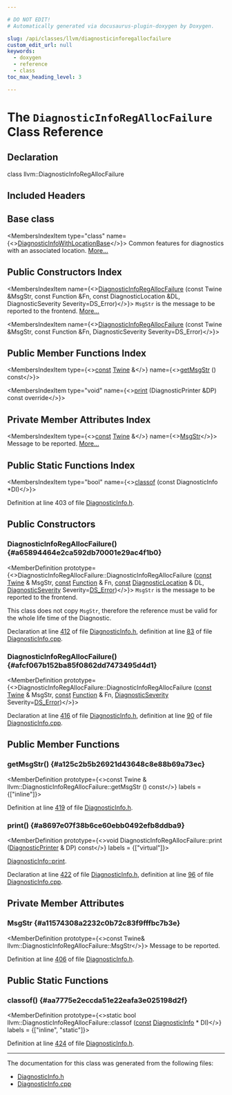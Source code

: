 ```yaml
---

# DO NOT EDIT!
# Automatically generated via docusaurus-plugin-doxygen by Doxygen.

slug: /api/classes/llvm/diagnosticinforegallocfailure
custom_edit_url: null
keywords:
  - doxygen
  - reference
  - class
toc_max_heading_level: 3

---
```





# The `DiagnosticInfoRegAllocFailure` Class Reference

<DoxygenPage pluginConfig={pluginConfig}>



## Declaration

<CodeBlock>class llvm::DiagnosticInfoRegAllocFailure</CodeBlock>

## Included Headers

<IncludesList>
<IncludesListItem
  filePath="llvm/IR/DiagnosticInfo.h"
  permalink="/docs/api/files/include/include/llvm/include/llvm/ir/diagnosticinfo-h"
  isLocal="true" />
</IncludesList>

## Base class

<MembersIndex>

<MembersIndexItem
  type="class"
  name={<><a href="/docs/api/classes/llvm/diagnosticinfowithlocationbase">DiagnosticInfoWithLocationBase</a></>}>
Common features for diagnostics with an associated location. <a href="/docs/api/classes/llvm/diagnosticinfowithlocationbase/#details">More...</a>
</MembersIndexItem>

</MembersIndex>

## Public Constructors Index

<MembersIndex>

<MembersIndexItem
  name={<><a href="#a65894464e2ca592db70001e29ac4f1b0">DiagnosticInfoRegAllocFailure</a> (const Twine &amp;MsgStr, const Function &amp;Fn, const DiagnosticLocation &amp;DL, DiagnosticSeverity Severity=DS&#95;Error)</>}>
<code>MsgStr</code> is the message to be reported to the frontend. <a href="#a65894464e2ca592db70001e29ac4f1b0">More...</a>
</MembersIndexItem>

<MembersIndexItem
  name={<><a href="#afcf067b152ba85f0862dd7473495d4d1">DiagnosticInfoRegAllocFailure</a> (const Twine &amp;MsgStr, const Function &amp;Fn, DiagnosticSeverity Severity=DS&#95;Error)</>}>
</MembersIndexItem>

</MembersIndex>

## Public Member Functions Index

<MembersIndex>

<MembersIndexItem
  type={<><a href="/docs/api/files/lib/lib/target/lib/target/aarch64/aarch64promoteconstant-cpp/#a90f8350fecae261c25be85d38b451bff">const</a> <a href="/docs/api/classes/llvm/twine">Twine</a> &amp;</>}
  name={<><a href="#a125c2b5b26921d43648c8e88b69a73ec">getMsgStr</a> () const</>}>
</MembersIndexItem>

<MembersIndexItem
  type="void"
  name={<><a href="#a8697e07f38b6ce60ebb0492efb8ddba9">print</a> (DiagnosticPrinter &amp;DP) const override</>}>
</MembersIndexItem>

</MembersIndex>

## Private Member Attributes Index

<MembersIndex>

<MembersIndexItem
  type={<><a href="/docs/api/files/lib/lib/target/lib/target/aarch64/aarch64promoteconstant-cpp/#a90f8350fecae261c25be85d38b451bff">const</a> <a href="/docs/api/classes/llvm/twine">Twine</a> &amp;</>}
  name={<><a href="#a11574308a2232c0b72c83f9fffbc7b3e">MsgStr</a></>}>
Message to be reported. <a href="#a11574308a2232c0b72c83f9fffbc7b3e">More...</a>
</MembersIndexItem>

</MembersIndex>

## Public Static Functions Index

<MembersIndex>

<MembersIndexItem
  type="bool"
  name={<><a href="#aa7775e2eccda51e22eafa3e025198d2f">classof</a> (const DiagnosticInfo &#42;DI)</>}>
</MembersIndexItem>

</MembersIndex>


Definition at line 403 of file <a href="/docs/api/files/include/include/llvm/include/llvm/ir/diagnosticinfo-h">DiagnosticInfo.h</a>.

<SectionDefinition>

## Public Constructors

### DiagnosticInfoRegAllocFailure() {#a65894464e2ca592db70001e29ac4f1b0}

<MemberDefinition
  prototype={<>DiagnosticInfoRegAllocFailure::DiagnosticInfoRegAllocFailure (<a href="/docs/api/files/lib/lib/target/lib/target/aarch64/aarch64promoteconstant-cpp/#a90f8350fecae261c25be85d38b451bff">const</a> <a href="/docs/api/classes/llvm/twine">Twine</a> &amp; MsgStr, <a href="/docs/api/files/lib/lib/target/lib/target/aarch64/aarch64promoteconstant-cpp/#a90f8350fecae261c25be85d38b451bff">const</a> <a href="/docs/api/classes/llvm/function">Function</a> &amp; Fn, <a href="/docs/api/files/lib/lib/target/lib/target/aarch64/aarch64promoteconstant-cpp/#a90f8350fecae261c25be85d38b451bff">const</a> <a href="/docs/api/classes/llvm/diagnosticlocation">DiagnosticLocation</a> &amp; DL, <a href="/docs/api/namespaces/llvm/#abfcab32516704f11d146c757f402ad5c">DiagnosticSeverity</a> Severity=<a href="/docs/api/namespaces/llvm/#abfcab32516704f11d146c757f402ad5caa73815097c71f15fe54ab447a7ff00ba">DS&#95;Error</a>)</>}>
<code>MsgStr</code> is the message to be reported to the frontend.

This class does not copy <code>MsgStr</code>, therefore the reference must be valid for the whole life time of the Diagnostic.

Declaration at line <a href="/docs/api/files/include/include/llvm/include/llvm/ir/diagnosticinfo-h/#l00412">412</a> of file <a href="/docs/api/files/include/include/llvm/include/llvm/ir/diagnosticinfo-h">DiagnosticInfo.h</a>, definition at line <a href="/docs/api/files/lib/lib/ir/diagnosticinfo-cpp/#l00083">83</a> of file <a href="/docs/api/files/lib/lib/ir/diagnosticinfo-cpp">DiagnosticInfo.cpp</a>.
</MemberDefinition>

### DiagnosticInfoRegAllocFailure() {#afcf067b152ba85f0862dd7473495d4d1}

<MemberDefinition
  prototype={<>DiagnosticInfoRegAllocFailure::DiagnosticInfoRegAllocFailure (<a href="/docs/api/files/lib/lib/target/lib/target/aarch64/aarch64promoteconstant-cpp/#a90f8350fecae261c25be85d38b451bff">const</a> <a href="/docs/api/classes/llvm/twine">Twine</a> &amp; MsgStr, <a href="/docs/api/files/lib/lib/target/lib/target/aarch64/aarch64promoteconstant-cpp/#a90f8350fecae261c25be85d38b451bff">const</a> <a href="/docs/api/classes/llvm/function">Function</a> &amp; Fn, <a href="/docs/api/namespaces/llvm/#abfcab32516704f11d146c757f402ad5c">DiagnosticSeverity</a> Severity=<a href="/docs/api/namespaces/llvm/#abfcab32516704f11d146c757f402ad5caa73815097c71f15fe54ab447a7ff00ba">DS&#95;Error</a>)</>}>

Declaration at line <a href="/docs/api/files/include/include/llvm/include/llvm/ir/diagnosticinfo-h/#l00416">416</a> of file <a href="/docs/api/files/include/include/llvm/include/llvm/ir/diagnosticinfo-h">DiagnosticInfo.h</a>, definition at line <a href="/docs/api/files/lib/lib/ir/diagnosticinfo-cpp/#l00090">90</a> of file <a href="/docs/api/files/lib/lib/ir/diagnosticinfo-cpp">DiagnosticInfo.cpp</a>.
</MemberDefinition>

</SectionDefinition>

<SectionDefinition>

## Public Member Functions

### getMsgStr() {#a125c2b5b26921d43648c8e88b69a73ec}

<MemberDefinition
  prototype={<>const Twine &amp; llvm::DiagnosticInfoRegAllocFailure::getMsgStr () const</>}
  labels = {["inline"]}>

Definition at line <a href="/docs/api/files/include/include/llvm/include/llvm/ir/diagnosticinfo-h/#l00419">419</a> of file <a href="/docs/api/files/include/include/llvm/include/llvm/ir/diagnosticinfo-h">DiagnosticInfo.h</a>.
</MemberDefinition>

### print() {#a8697e07f38b6ce60ebb0492efb8ddba9}

<MemberDefinition
  prototype={<>void DiagnosticInfoRegAllocFailure::print (<a href="/docs/api/classes/llvm/diagnosticprinter">DiagnosticPrinter</a> &amp; DP) const</>}
  labels = {["virtual"]}>

<SectionUser title="See Also">
<a href="/docs/api/classes/llvm/diagnosticinfo/#afe1ba88d90b63845116236a764a670a3">DiagnosticInfo::print</a>.
</SectionUser>

Declaration at line <a href="/docs/api/files/include/include/llvm/include/llvm/ir/diagnosticinfo-h/#l00422">422</a> of file <a href="/docs/api/files/include/include/llvm/include/llvm/ir/diagnosticinfo-h">DiagnosticInfo.h</a>, definition at line <a href="/docs/api/files/lib/lib/ir/diagnosticinfo-cpp/#l00096">96</a> of file <a href="/docs/api/files/lib/lib/ir/diagnosticinfo-cpp">DiagnosticInfo.cpp</a>.
</MemberDefinition>

</SectionDefinition>

<SectionDefinition>

## Private Member Attributes

### MsgStr {#a11574308a2232c0b72c83f9fffbc7b3e}

<MemberDefinition
  prototype={<>const Twine&amp; llvm::DiagnosticInfoRegAllocFailure::MsgStr</>}>
Message to be reported.

Definition at line <a href="/docs/api/files/include/include/llvm/include/llvm/ir/diagnosticinfo-h/#l00406">406</a> of file <a href="/docs/api/files/include/include/llvm/include/llvm/ir/diagnosticinfo-h">DiagnosticInfo.h</a>.
</MemberDefinition>

</SectionDefinition>

<SectionDefinition>

## Public Static Functions

### classof() {#aa7775e2eccda51e22eafa3e025198d2f}

<MemberDefinition
  prototype={<>static bool llvm::DiagnosticInfoRegAllocFailure::classof (<a href="/docs/api/files/lib/lib/target/lib/target/aarch64/aarch64promoteconstant-cpp/#a90f8350fecae261c25be85d38b451bff">const</a> <a href="/docs/api/classes/llvm/diagnosticinfo">DiagnosticInfo</a> &#42; DI)</>}
  labels = {["inline", "static"]}>

Definition at line <a href="/docs/api/files/include/include/llvm/include/llvm/ir/diagnosticinfo-h/#l00424">424</a> of file <a href="/docs/api/files/include/include/llvm/include/llvm/ir/diagnosticinfo-h">DiagnosticInfo.h</a>.
</MemberDefinition>

</SectionDefinition>

<hr/>

The documentation for this class was generated from the following files:

<ul>
<li><a href="/docs/api/files/include/include/llvm/include/llvm/ir/diagnosticinfo-h">DiagnosticInfo.h</a></li>
<li><a href="/docs/api/files/lib/lib/ir/diagnosticinfo-cpp">DiagnosticInfo.cpp</a></li>
</ul>

</DoxygenPage>
